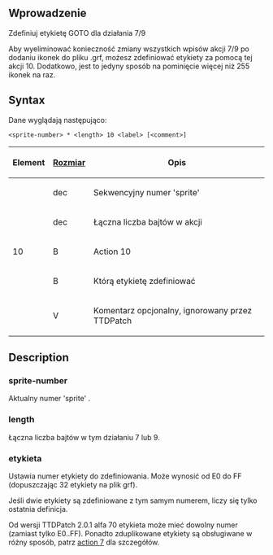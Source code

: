 {{pl/Development/NewGRF/inne strony|en=newgrf-specs.tt-wiki.net/wiki/Action10|pl=pl/Development/NewGRF/NFO Specs/Action10 |sub=nfo}}
<!--{{-}}<br>{{ambox | text = w trakcie edycji.}}-->

==Wprowadzenie==
{{pl/Development/NewGRF/ottdp|0.6|2.5|ttdprev=2.0.1 alpha 49}}
Zdefiniuj etykietę GOTO dla działania 7/9

Aby wyeliminować konieczność zmiany wszystkich wpisów akcji 7/9 po dodaniu ikonek do pliku .grf, możesz zdefiniować etykiety za pomocą tej akcji 10. Dodatkowo, jest to jedyny sposób na pominięcie więcej niż 255 ikonek na raz.

== Syntax ==

Dane wyglądają następująco:

<pre><sprite-number> * <length> 10 <label> [<comment>]</pre>

{|
!Element  !![[pl/Development/NewGRF/NFO Specs/GRFActionsDetailed|Rozmiar]] !! Opis
|-
|<sprite-number> ||dec ||Sekwencyjny numer 'sprite'
|-
|<length> ||dec ||Łączna liczba bajtów w akcji
|-
|10 ||B ||Action 10
|-
|<label> ||B ||Którą etykietę zdefiniować
|-
|<comment> || V ||Komentarz opcjonalny, ignorowany przez TTDPatch
|}

== Description ==

=== sprite-number ===

Aktualny numer 'sprite' .

=== length ===

Łączna liczba bajtów w tym działaniu 7 lub 9.

=== etykieta ===

Ustawia numer etykiety do zdefiniowania. Może wynosić od E0 do FF (dopuszczając 32 etykiety na plik grf).

Jeśli dwie etykiety są zdefiniowane z tym samym numerem, liczy się tylko ostatnia definicja.

{{pl/Development/NewGRF/ottdp|0.6|2.5|ttdprev=2.0.1 alpha 70}}
Od wersji TTDPatch 2.0.1 alfa 70 etykieta może mieć dowolny numer (zamiast tylko E0..FF). Ponadto zduplikowane etykiety są obsługiwane w różny sposób, patrz [[pl/Development/NewGRF/NFO Specs/Action7#num-sprites|action 7]] dla szczegółów.